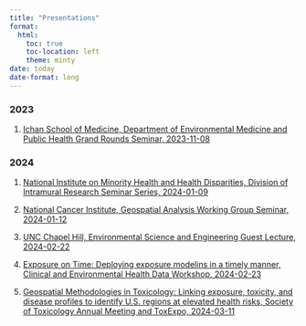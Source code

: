 ```yaml
---
title: "Presentations"
format:
  html:
    toc: true
    toc-location: left
    theme: minty
date: today
date-format: long 
---
```


### 2023

1.  [Ichan School of Medicine, Department of Environmental Medicine and Public Health Grand Rounds Seminar, 2023-11-08](presentations/MSSM_GrandRounds/KPM_MSSM.pdf)

### 2024

1.  [National Institute on Minority Health and Health Disparities, Division of Intramural Research Seminar Series, 2024-01-09](presentations/nimhd-2024-01-09.pdf)

2.  [National Cancer Institute, Geospatial Analysis Working Group Seminar, 2024-01-12](presentations/NCI_GAWG_20240111/NCI_GAWG_20240111.pdf)

3.  [UNC Chapel Hill, Environmental Science and Engineering Guest Lecture, 2024-02-22](presentations/20240222_UNC_ESE_Guest_Lecture/20240222_UNC_ESE_Guest_Lecture.html)

4.  [Exposure on Time: Deploying exposure modelins in a timely manner, Clinical and Environmental Health Data Workshop, 2024-02-23](presentations/20240223_CEHD_Workshop/20240223_CEHD_Workshop.html)

5.  [Geospatial Methodologies in Toxicology: Linking exposure, toxicity, and disease profiles to identify U.S. regions at elevated health risks, Society of Toxicology Annual Meeting and ToxExpo, 2024-03-11](presentations/20240311_SOT_Meeting_Talk/sot_ej_talk_kpm.pdf)
